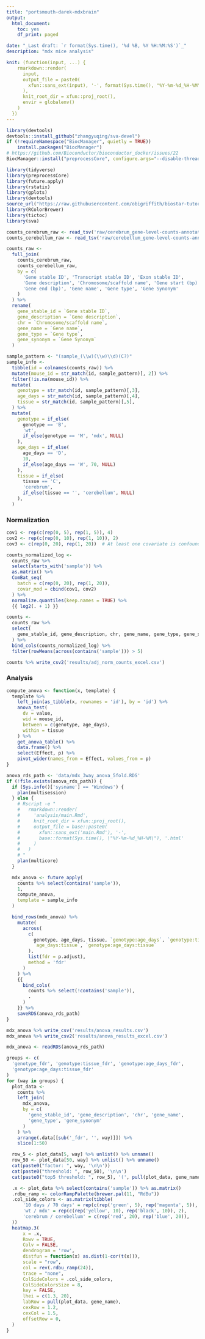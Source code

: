 ```yaml
---
title: "portsmouth-darek-mdxbrain"
output:
  html_document:
    toc: yes
    df_print: paged

date: "_Last draft: `r format(Sys.time(), '%d %B, %Y %H:%M:%S')`_"
description: "mdx mice analysis"

knit: (function(input, ...) {
    rmarkdown::render(
      input,
      output_file = paste0(
        xfun::sans_ext(input), '-', format(Sys.time(), "%Y-%m-%d_%H-%M"), '.html'
      ),
      knit_root_dir = xfun::proj_root(),
      envir = globalenv()
    )
  })
---
```



```r
library(devtools)
devtools::install_github("zhangyuqing/sva-devel")
if (!requireNamespace("BiocManager", quietly = TRUE))
    install.packages("BiocManager")
# https://github.com/Bioconductor/bioconductor_docker/issues/22
BiocManager::install("preprocessCore", configure.args="--disable-threading")
```

```r
library(tidyverse)
library(preprocessCore)
library(future.apply)
library(rstatix)
library(gplots)
library(devtools)
source_url("https://raw.githubusercontent.com/obigriffith/biostar-tutorials/master/Heatmaps/heatmap.3.R")
library(RColorBrewer)
library(tictoc)
library(sva)
```

```r
counts_cerebrum_raw <- read_tsv('raw/cerebrum_gene-level-counts-annotated.tsv')
counts_cerebellum_raw <- read_tsv('raw/cerebellum_gene-level-counts-annotated.tsv')

counts_raw <-
  full_join(
    counts_cerebrum_raw,
    counts_cerebellum_raw,
    by = c(
      'Gene stable ID', 'Transcript stable ID', 'Exon stable ID',
      'Gene description', 'Chromosome/scaffold name', 'Gene start (bp)',
      'Gene end (bp)', 'Gene name', 'Gene type', 'Gene Synonym'
    )
  ) %>%
  rename(
    gene_stable_id = `Gene stable ID`,
    gene_description = `Gene description`,
    chr = `Chromosome/scaffold name`,
    gene_name = `Gene name`,
    gene_type = `Gene type`,
    gene_synonym = `Gene Synonym`
  )

sample_pattern <- "(sample_(\\w)(\\w)\\d)(C?)"
sample_info <-
  tibble(id = colnames(counts_raw)) %>%
  mutate(mouse_id = str_match(id, sample_pattern)[, 2]) %>%
  filter(!is.na(mouse_id)) %>%
  mutate(
    genotype = str_match(id, sample_pattern)[,3],
    age_days = str_match(id, sample_pattern)[,4],
    tissue = str_match(id, sample_pattern)[,5],
  ) %>%
  mutate(
    genotype = if_else(
      genotype == 'B',
      'wt',
      if_else(genotype == 'M', 'mdx', NULL)
    ),
    age_days = if_else(
      age_days == 'D',
      10,
      if_else(age_days == 'W', 70, NULL)
    ),
    tissue = if_else(
      tissue == 'C',
      'cerebrum',
      if_else(tissue == '', 'cerebellum', NULL)
    ),
  )
```

### Normalization
```r
cov1 <- rep(c(rep(0, 5), rep(1, 5)), 4)
cov2 <- rep(c(rep(0, 10), rep(1, 10)), 2)
cov3 <- c(rep(0, 20), rep(1, 20))  # At least one covariate is confounded with batch! Please remove confounded covariates and rerun ComBat-Seq

counts_normalized_log <-
  counts_raw %>%
  select(starts_with('sample')) %>%
  as.matrix() %>%
  ComBat_seq(
    batch = c(rep(0, 20), rep(1, 20)),
    covar_mod = cbind(cov1, cov2)
  ) %>%
  normalize.quantiles(keep.names = TRUE) %>%
  {{ log2(. + 1) }}

counts <-
  counts_raw %>%
  select(
    gene_stable_id, gene_description, chr, gene_name, gene_type, gene_synonym
  ) %>%
  bind_cols(counts_normalized_log) %>%
  filter(rowMeans(across(contains('sample'))) > 5)
```

```r
counts %>% write_csv2('results/adj_norm_counts_excel.csv')
```

### Analysis
```r
compute_anova <- function(x, template) {
  template %>%
    left_join(as_tibble(x, rownames = 'id'), by = 'id') %>%
    anova_test(
      dv = value,
      wid = mouse_id,
      between = c(genotype, age_days),
      within = tissue
    ) %>%
    get_anova_table() %>%
    data.frame() %>%
    select(Effect, p) %>%
    pivot_wider(names_from = Effect, values_from = p)
}
```

```r
anova_rds_path <- 'data/mdx_3way_anova_5fold.RDS'
if (!file.exists(anova_rds_path)) {
  if (Sys.info()['sysname'] == 'Windows') {
    plan(multisession)
  } else {
    # Rscript -e "
    #   rmarkdown::render(
    #     'analysis/main.Rmd',
    #     knit_root_dir = xfun::proj_root(),
    #     output_file = base::paste0(
    #       xfun::sans_ext('main.Rmd'), '-',
    #       base::format(Sys.time(), \"%Y-%m-%d_%H-%M\"), '.html'
    #     )
    #   )
    # "
    plan(multicore)
  }

  mdx_anova <- future_apply(
    counts %>% select(contains('sample')),
    1,
    compute_anova,
    template = sample_info
  )

  bind_rows(mdx_anova) %>%
    mutate(
      across(
        c(
          genotype, age_days, tissue, `genotype:age_days`, `genotype:tissue`,
          `age_days:tissue`, `genotype:age_days:tissue`
        ),
        list(fdr = p.adjust),
        method = 'fdr'
      )
    ) %>%
    {{
      bind_cols(
        counts %>% select(!contains('sample')),
        .
      )
    }} %>%
    saveRDS(anova_rds_path)
}
```

```r
mdx_anova %>% write_csv('results/anova_results.csv')
mdx_anova %>% write_csv2('results/anova_results_excel.csv')
```

```r
mdx_anova <- readRDS(anova_rds_path)
```

```r
groups <- c(
  'genotype_fdr', 'genotype:tissue_fdr', 'genotype:age_days_fdr',
  'genotype:age_days:tissue_fdr'
)
for (way in groups) {
  plot_data <-
    counts %>%
    left_join(
      mdx_anova,
      by = c(
        'gene_stable_id', 'gene_description', 'chr', 'gene_name',
        'gene_type', 'gene_synonym'
      )
    ) %>%
    arrange(.data[[sub('_fdr', '', way)]]) %>%
    slice(1:50)

  row_5 <- plot_data[5, way] %>% unlist() %>% unname()
  row_50 <- plot_data[50, way] %>% unlist() %>% unname()
  cat(paste0("factor: ", way, '\n\n'))
  cat(paste0("threshold: ", row_50), '\n\n')
  cat(paste0("top5 threshold: ", row_5), '(', pull(plot_data, gene_name)[1:5], ')')

  .x <- plot_data %>% select(contains('sample')) %>% as.matrix()
  .rdbu_ramp <- colorRampPalette(brewer.pal(11, "RdBu"))
  .col_side_colors <- as.matrix(tibble(
      '10 days / 70 days' = rep(c(rep('green', 5), rep('magenta', 5)), 4),
      'wt / mdx' = rep(c(rep('yellow', 10), rep('black', 10)), 2),
      'cerebrum / cerebellum' = c(rep('red', 20), rep('blue', 20)),
  ))
  heatmap.3(
      x = .x,
      Rowv = TRUE,
      Colv = FALSE,
      dendrogram = 'row',
      distfun = function(x) as.dist(1-cor(t(x))),
      scale = "row",
      col = rev(.rdbu_ramp(24)),
      trace = "none",
      ColSideColors = .col_side_colors,
      ColSideColorsSize = 8,
      key = FALSE,
      lhei = c(1.3, 20),
      labRow = pull(plot_data, gene_name),
      cexRow = 1.2,
      cexCol = 1.5,
      offsetRow = 0,
  )
}
```
